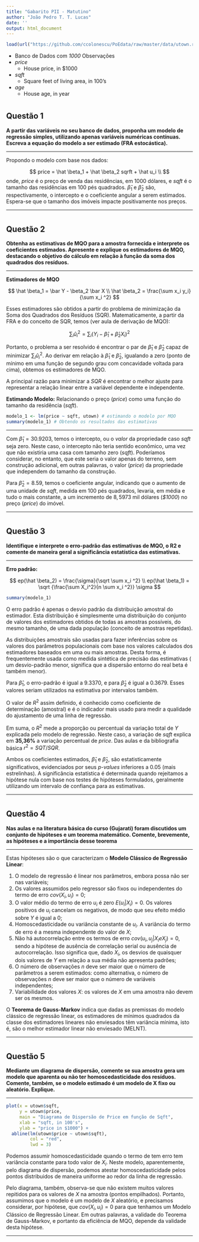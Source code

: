```yaml
---
title: "Gabarito PII - Matutino"
author: "João Pedro T. T. Lucas"
date: ''
output: html_document
---
```


```r
load(url("https://github.com/ccolonescu/PoEdata/raw/master/data/utown.rda"))
```

-   Banco de Dados com *1000* Observações
-   *price* 
      + House price, in \$1000
-   *sqft* 
      + Square feet of living area, in 100's
-   *age* 
      + House age, in year

#  {.tabset}

## Questão 1

**A partir das variáveis no seu banco de dados, proponha um modelo de regressão simples, utilizando apenas variáveis numéricas contínuas. Escreva a equação do modelo a ser estimado (FRA estocástica).**


------------------------------------------------------------------------

Propondo o modelo com base nos dados: 

$$
price = \hat \beta_1 + \hat \beta_2 sqrft + \hat u_i \\
$$
onde, *price* é o preço de venda das residências, em 1000 dólares, e *sqft* é o tamanho das residências em 100 pés quadrados. $\hat \beta_1$ e $\hat \beta_2$ são, respectivamente, o intercepto e o coeficiente angular a serem estimados. Espera-se que o tamanho dos imóveis impacte positivamente nos preços. 


------------------------------------------------------------------------

#  {.tabset}

## Questão 2

**Obtenha as estimativas de MQO para a amostra fornecida e interprete os coeficientes estimados. Apresente e explique os estimadores de MQO, destacando o objetivo do cálculo em relação à função da soma dos quadrados dos resíduos.**

------------------------------------------------------------------------

**Estimadores de MQO**

$$
\hat \beta_1 = \bar Y - \beta_2 \bar X \\
\hat \beta_2 = \frac{\sum x_i y_i}{\sum x_i ^2}
$$

Esses estimadores são obtidos a partir do problema de minimização da Soma dos Quadrados dos Resíduos (SQR). Matematicamente, a partir da FRA e do conceito de SQR, temos (ver aula de derivação de MQO): 

$$
\sum_i \hat u_i ^2 = \sum_i (Y_i - \hat \beta_1 + \hat \beta_2 X_i)^2
$$

Portanto, o problema a ser resolvido é encontrar o par de $\hat \beta_1$ e $\hat \beta_2$ capaz de minimizar $\sum_i \hat u_i ^2$. Ao derivar em relação à $\hat \beta_1$ e $\hat \beta_2$, igualando a zero (ponto de mínimo em uma função de segundo grau com concavidade voltada para cima), obtemos os estimadores de MQO.

A principal razão para minimizar a *SQR* é encontrar o melhor ajuste para representar a relação linear  entre a variável dependente e independente. 


**Estimando Modelo:** Relacionando o preço (*price*) como uma função do tamanho da residência (*sqft*).

```r
modelo_1 <- lm(price ~ sqft, utown) # estimando o modelo por MQO
summary(modelo_1) # Obtendo os resultados das estimativas
```

------------------------------------------------------------------------

Com $\hat \beta_1 = 30.9203$, temos o intercepto, ou o *valor* da propriedade caso *sqft* seja zero. Neste caso, o intercepto não teria sentido econômico, uma vez que não existiria uma casa com tamanho zero (*sqft*). Poderíamos considerar, no entanto, que este seria o valor apenas do terreno, sem construção adicional, em outras palavras, o valor (*price*) da propriedade que independem do tamanho da construção.

Para $\hat \beta_2 = 8.59$, temos o coeficiente angular, indicando que o aumento de uma unidade de *sqft*, medida em 100 pés quadrados, levaria,  em média e tudo o mais constante, a um incremento de $8,5973$ mil dólares (*\$1000*) no preço (*price*) do imóvel. 

------------------------------------------------------------------------

#  {.tabset}

## Questão 3

**Identifique e interprete o erro-padrão das estimativas de MQO, o R2 e comente de maneira geral a significância estatística das estimativas.**

------------------------------------------------------------------------

**Erro padrão:**

$$
ep(\hat \beta_2) = \frac{\sigma}{\sqrt \sum x_i ^2} \\
ep(\hat \beta_1) = \sqrt {\frac{\sum X_i^2}{n \sum x_i ^2}} \sigma
$$


```r
summary(modelo_1)
```

O erro padrão é apenas o desvio padrão da distribuição amostral do estimador. Esta distribuição é simplesmente uma distribuição do conjunto de valores dos estimadores obtidos de todas as amostras possíveis, do mesmo tamanho, de uma dada população (conceito de amostras repetidas).

As distribuições amostrais são usadas para fazer inferências sobre os valores dos parâmetros populacionais com base nos valores calculados dos estimadores baseados em uma ou mais amostras. Desta forma, é frequentemente usada como medida sintética de precisão das estimativas ( um desvio-padrão menor, significa que a dispersão entorno do real beta é também menor).

Para $\hat \beta_1$, o erro-padrão é igual a $9.3370$, e para $\hat \beta_2$ é igual a $0.3679$. Esses valores seriam utilizados na estimativa por intervalos também. 

O valor de $R^2$ assim definido, é conhecido como coeficiente de determinação (amostral) e é o indicador mais usado para medir a qualidade do ajustamento de uma linha de regressão.

Em suma, o $R^2$ mede a proporção ou percentual da variação total de $Y$ explicada pelo modelo de regressão. Neste caso, a variação de *sqft* explica em **35,36%** a variação percentual de *price*. Das aulas e da bibliografia básica $r^2 = SQT/SQR$.

Ambos os coeficientes estimados, $\hat \beta_1$ e $\hat \beta_2$, são estatisticamente significativos, evidenciados por seus *p-values* inferiores a 0.05 (mais estrelinhas). A significância estatística é determinada quando rejeitamos a hipótese nula com base nos testes de hipóteses formulados, geralmente utilizando um intervalo de confiança para as estimativas. 

------------------------------------------------------------------------

#  {.tabset}

## Questão 4

**Nas aulas e na literatura básica do curso (Gujarati) foram discutidos um conjunto de hipóteses e um teorema matemático. Comente, brevemente, as hipóteses e a importância desse teorema**

------------------------------------------------------------------------

Estas hipóteses são o que caracterizam o **Modelo Clássico de Regressão Linear**:

1. O modelo de regressão é linear nos parâmetros, embora possa não ser nas variáveis;
2. Os valores assumidos pelo regressor são fixos ou independentes do termo de erro $cov (X_i, u_i) = 0$;
3. O valor médio do termo de erro $u_i$ é zero $E(u_i | X_i) = 0$. Os valores positivos de $u_i$ cancelam os negativos, de modo que seu efeito médio sobre $Y$ é igual a 0;
4. Homoscedasticidade ou variância constante de $u_i$. A variância do termo de erro é a mesma independente do valor de $X$;
5. Não há autocorrelação entre os termos de erro $cov(u_i, u_j | X_i e X_j) = 0$, sendo a hipótese de ausência de correlação serial ou ausência de autocorrelação. Isso significa que, dado $X_i$, os desvios de quaisquer dois valores de $Y$ em relação a sua média não apresenta padrões;
6. O número de observações $n$ deve ser maior que o número de parâmetros a serem estimados: como alternativa, o número de observações $n$ deve ser maior que o número de variáveis independentes;
7. Variabilidade dos valores $X$: os valores de $X$ em uma amostra não devem ser os mesmos.

O **Teorema de Gauss-Markov** indica que dadas as premissas do modelo clássico de regressão linear, os estimadores de mínimos quadrados da classe dos estimadores lineares não enviesados têm variância mínima, isto é, são o melhor estimador linear não enviesado (MELNT).

------------------------------------------------------------------------

#  {.tabset}

## Questão 5

**Mediante um diagrama de dispersão, comente se sua amostra gera um modelo que aparenta ou não ter homoscedasticidade dos resíduos. Comente, também, se o modelo estimado é um modelo de X fixo ou aleatório. Explique.**

------------------------------------------------------------------------

```r
plot(x = utown$sqft,
     y = utown$price,
     main = "Diagrama de Dispersão de Price em função de Sqft",
     xlab = "sqft, in 100's",
     ylab = "price in $1000") +
  abline(lm(utown$price ~ utown$sqft),
         col = "red",
         lwd = 3)
```

Podemos assumir homoscedasticidade quando o termo de tem erro tem variância constante para todo valor de $X_i$. Neste modelo, aparentemente, pelo diagrama de dispersão, podemos atestar homoscedasticidade pelos pontos distribuidos de maneira uniforme ao redor da linha de regressão.

Pelo diagrama, também, observa-se que não existem muitos valores repitidos para os valores de $X$ na amostra (pontos empilhados). Portanto, assumimos que o modelo é um modelo de $X$ aleatório, e precisamos considerar, por hipótese, que $cov(X_i, u_i) = 0$ para que tenhamos um Modelo Clássico de Regressão Linear. Em outras palavras, a validade do Teorema de Gauss-Markov, e portanto da eficiência de MQO, depende da validade desta hipótese. 

------------------------------------------------------------------------
